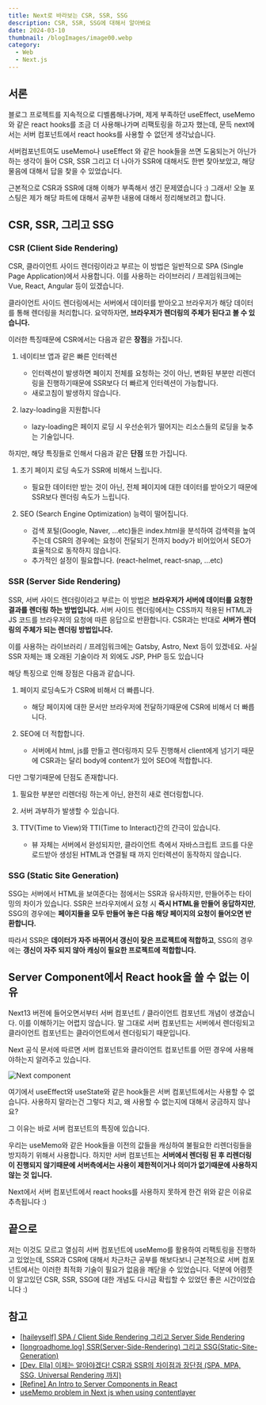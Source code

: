 ```yaml
---
title: Next로 바라보는 CSR, SSR, SSG
description: CSR, SSR, SSG에 대해서 알아봐요
date: 2024-03-10
thumbnail: /blogImages/image00.webp
category:
  - Web
  - Next.js
---
```


## 서론

블로그 프로젝트를 지속적으로 디벨롭해나가며, 제게 부족하던 useEffect, useMemo와 같은 react hooks를 조금 더 사용해나가며 리팩토링을 하고자 했는데,
문득 next에서는 서버 컴포넌트에서 react hooks를 사용할 수 없던게 생각났습니다.

서버컴포넌트여도 useMemo나 useEffect 와 같은 hook들을 쓰면 도움되는거 아닌가 하는 생각이 들어 CSR, SSR 그리고 더 나아가 SSR에 대해서도 한번 찾아보았고, 해당 물음에 대해서 답을 찾을 수 있었습니다.

근본적으로 CSR과 SSR에 대해 이해가 부족해서 생긴 문제였습니다 :) 그래서! 오늘 포스팅은 제가 해당 파트에 대해서 공부한 내용에 대해서 정리해보려고 합니다.

## CSR, SSR, 그리고 SSG

### CSR (Client Side Rendering)

CSR, 클라이언트 사이드 렌더링이라고 부르는 이 방법은 일반적으로 SPA (Single Page Application)에서 사용합니다.
이를 사용하는 라이브러리 / 프레임워크에는 Vue, React, Angular 등이 있겠습니다.

클라이언트 사이드 렌더링에서는 서버에서 데이터를 받아오고 브라우저가 해당 데이터를 통해 렌더링을 처리합니다.
요약하자면, **브라우저가 렌더링의 주체가 된다고 볼 수 있습니다.**

이러한 특징때문에 CSR에서는 다음과 같은 **장점**을 가집니다.

1. 네이티브 앱과 같은 빠른 인터렉션

   - 인터렉션이 발생하면 페이지 전체를 요청하는 것이 아닌, 변화된 부분만 리렌더링을 진행하기때문에 SSR보다 더 빠르게 인터렉션이 가능합니다.
   - 새로고침이 발생하지 않습니다.

2. lazy-loading을 지원합니다

   - lazy-loading은 페이지 로딩 시 우선순위가 떨어지는 리소스들의 로딩을 늦추는 기술입니다.

하지만, 해당 특징들로 인해서 다음과 같은 **단점** 또한 가집니다.

1. 초기 페이지 로딩 속도가 SSR에 비해서 느립니다.

   - 필요한 데이터만 받는 것이 아닌, 전체 페이지에 대한 데이터를 받아오기 때문에 SSR보다 렌더링 속도가 느립니다.

2. SEO (Search Engine Optimization) 능력이 떨어집니다.

   - 검색 포털(Google, Naver, ...etc)들은 index.html을 분석하여 검색력을 높여주는데 CSR의 경우에는 요청이 전달되기 전까지 body가 비어있어서 SEO가 효율적으로 동작하지 않습니다.
   - 추가적인 설정이 필요합니다. (react-helmet, react-snap, ...etc)

### SSR (Server Side Rendering)

SSR, 서버 사이드 렌더링이라고 부르는 이 방법은 **브라우저가 서버에 데이터를 요청한 결과를 렌더링 하는 방법입니다.**
서버 사이드 렌더링에서는 CSS까지 적용된 HTML과 JS 코드를 브라우저의 요청에 따른 응답으로 반환합니다.
CSR과는 반대로 **서버가 렌더링의 주체가 되는 렌더링 방법입니다.**

이를 사용하는 라이브러리 / 프레임워크에는 Gatsby, Astro, Next 등이 있겠네요. 사실 SSR 자체는 꽤 오래된 기술이라 저 외에도 JSP, PHP 등도 있습니다

해당 특징으로 인해 장점은 다음과 같습니다.

1. 페이지 로딩속도가 CSR에 비해서 더 빠릅니다.

   - 해당 페이지에 대한 문서만 브라우저에 전달하기때문에 CSR에 비해서 더 빠릅니다.

2. SEO에 더 적합합니다.
   - 서버에서 html, js를 만들고 렌더링까지 모두 진행해서 client에게 넘기기 때문에 CSR과는 달리 body에 content가 있어 SEO에 적합합니다.

다만 그렇기때문에 단점도 존재합니다.

1. 필요한 부분만 리렌더링 하는게 아닌, 완전히 새로 렌더링합니다.

2. 서버 과부하가 발생할 수 있습니다.

3. TTV(Time to View)와 TTI(Time to Interact)간의 간극이 있습니다.
   - 뷰 자체는 서버에서 완성되지만, 클라이언트 측에서 자바스크립트 코드를 다운로드받아 생성된 HTML과 연결될 때 까지 인터렉션이 동작하지 않습니다.

### SSG (Static Site Generation)

SSG는 서버에서 HTML을 보여준다는 점에서는 SSR과 유사하지만, 만들어주는 타이밍의 차이가 있습니다.
SSR은 브라우저에서 요청 시 **즉시 HTML을 만들어 응답하지만**, SSG의 경우에는 **페이지들을 모두 만들어 놓은 다음 해당 페이지의 요청이 들어오면 반환합니다.**

따라서 SSR은 **데이터가 자주 바뀌어서 갱신이 잦은 프로젝트에 적합하고**, SSG의 경우에는 **갱신이 자주 되지 않아 캐싱이 필요한 프로젝트에 적합합니다.**

## Server Component에서 React hook을 쓸 수 없는 이유

Next13 버전에 들어오면서부터 서버 컴포넌트 / 클라이언트 컴포넌트 개념이 생겼습니다.
이를 이해하기는 어렵지 않습니다. 말 그대로 서버 컴포넌트는 서버에서 렌더링되고 클라이언트 컴포넌트는 클라이언트에서 렌더링되기 때문입니다.

Next 공식 문서에 따르면 서버 컴포넌트와 클라이언트 컴포넌트를 어떤 경우에 사용해야하는지 알려주고 있습니다.

![Next component](</blogImages/2024/2024_03/2024_03_10/2024_03_10_(1).webp>)

여기에서 useEffect와 useState와 같은 hook들은 서버 컴포넌트에서는 사용할 수 없습니다.
사용하지 말라는건 그렇다 치고, 왜 사용할 수 없는지에 대해서 궁금하지 않나요?

그 이유는 바로 서버 컴포넌트의 특징에 있습니다.

우리는 useMemo와 같은 Hook들을 이전의 값들을 캐싱하여 불필요한 리렌더링들을 방지하기 위해서 사용합니다.
하지만 서버 컴포넌트는 **서버에서 렌더링 된 후 리렌더링이 진행되지 않기때문에 서버측에서는 사용이 제한적이거나 의미가 없기때문에 사용하지 않는 것 입니다.**

Next에서 서버 컴포넌트에서 react hooks를 사용하지 못하게 한건 위와 같은 이유로 추측됩니다 :)

## 끝으로

저는 이것도 모르고 열심히 서버 컴포넌트에 useMemo를 활용하여 리팩토링을 진행하고 있었는데, SSR과 CSR에 대해서 차근차근 공부를 해보다보니 근본적으로 서버 컴포넌트에서는 이러한 최적화 기술이 필요가 없음을 깨닫을 수 있었습니다.
덕분에 어렴풋이 알고있던 CSR, SSR, SSG에 대한 개념도 다시금 확립할 수 있었던 좋은 시간이었습니다 :)

## 참고

- [[haileyself] SPA / Client Side Rendering 그리고 Server Side Rendering](https://velog.io/@haileyself/SPA-Client-Side-Rendering-%EA%B7%B8%EB%A6%AC%EA%B3%A0-Server-Side-Rendering-90k4ar8is1)
- [[longroadhome.log] SSR(Server-Side-Rendering) 그리고 SSG(Static-Site-Generation)](https://velog.io/@longroadhome/FE-SSRServer-Side-Rendering-%EA%B7%B8%EB%A6%AC%EA%B3%A0-SSGStatic-Site-Generation-feat.-NEXT%EB%A5%BC-%EC%A4%91%EC%8B%AC%EC%9C%BC%EB%A1%9C)
- [[Dev. Ella] 이제는 알아야겠다! CSR과 SSR의 차이점과 장단점 (SPA, MPA, SSG, Universal Rendering 까지)](https://dev-ellachoi.tistory.com/28)
- [[Refine] An Intro to Server Components in React](https://refine.dev/blog/react-server-components/#problems-react-server-components-attempt-to-solve)
- [useMemo problem in Next js when using contentlayer](https://github.com/vercel/next.js/issues/49267#issuecomment-1535932088)
